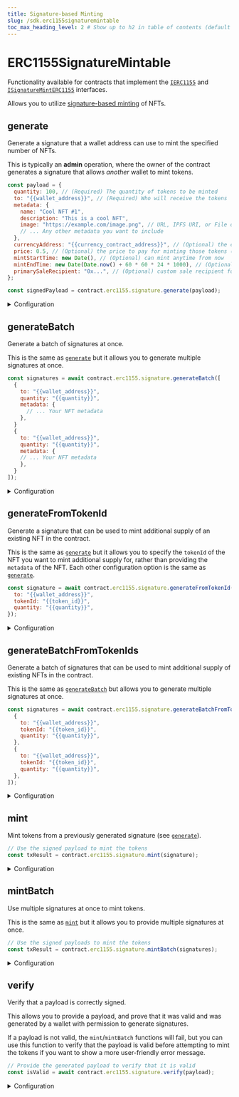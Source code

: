 ```yaml
---
title: Signature-based Minting
slug: /sdk.erc1155signaturemintable
toc_max_heading_level: 2 # Show up to h2 in table of contents (default is up to h3)
---
```


# ERC1155SignatureMintable

Functionality available for contracts that implement the
[`IERC1155`](/contracts/IERC1155) and
[`ISignatureMintERC1155`](/contracts/ISignatureMintERC1155) interfaces.

Allows you to utilize [signature-based minting](/sdk/advanced-features/on-demand-minting) of NFTs.

## generate

Generate a signature that a wallet address can use to mint the specified number of NFTs.

This is typically an **admin** operation, where the owner of the contract generates a signature that allows _another_ wallet to mint tokens.

```javascript
const payload = {
  quantity: 100, // (Required) The quantity of tokens to be minted
  to: "{{wallet_address}}", // (Required) Who will receive the tokens
  metadata: {
    name: "Cool NFT #1",
    description: "This is a cool NFT",
    image: "https://example.com/image.png", // URL, IPFS URI, or File object
    // ... Any other metadata you want to include
  },
  currencyAddress: "{{currency_contract_address}}", // (Optional) the currency to pay with
  price: 0.5, // (Optional) the price to pay for minting those tokens (in the currency above)
  mintStartTime: new Date(), // (Optional) can mint anytime from now
  mintEndTime: new Date(Date.now() + 60 * 60 * 24 * 1000), // (Optional) to 24h from now,
  primarySaleRecipient: "0x...", // (Optional) custom sale recipient for this token mint
};

const signedPayload = contract.erc1155.signature.generate(payload);
```

<details>
  <summary>Configuration</summary>
  <div>

The `mintRequest` object you provide to the `generate` function outlines what the signature can be used for.

The `quantity`, `to`, and `metadata` fields are required, while the rest are optional.

#### quantity (required)

The number of tokens this signature can be used to mint.

```javascript
const signature = await contract.erc1155.signature.generate({
  // highlight-next-line
  quantity: "{{quantity}}",
  to: "{{wallet_address}}",
  metadata: {
    // ... Your NFT metadata
  },
});
```

#### to (required)

The wallet address that can use this signature to mint tokens.

This is to prevent another wallet from intercepting the signature and using it to mint tokens for themselves.

```javascript
const signature = await contract.erc1155.signature.generate({
  quantity: "{{quantity}}",
  // highlight-next-line
  to: "{{wallet_address}}",
  metadata: {
    // ... Your NFT metadata
  },
});
```

#### metadata (required)

The metadata of the NFT to mint.

Can either be a `string` URL that points to valid metadata that conforms to the [metadata standards](https://docs.opensea.io/docs/metadata-standards#metadata-structure),
or an object that conforms to the same standards.

If you provide an object, the metadata is uploaded and pinned to IPFS before
the NFT(s) are minted.

```javascript
const signature = await contract.erc1155.signature.generate({
  quantity: "{{quantity}}",
  to: "{{wallet_address}}",
  // highlight-start
  metadata: {
    name: "Cool NFT #1",
    description: "This is a cool NFT",
    image: "https://example.com/image.png", // URL, IPFS URI, or File object
    // ... Any other metadata you want to include
  },
  // highlight-end
});
```

#### currencyAddress (optional)

The address of the currency to pay for minting the tokens (use the [`price`](#price-optional) field to specify the price).

Defaults to `NATIVE_TOKEN_ADDRESS` (the native currency of the network, e.g. Ether on Ethereum).

```javascript
const signature = await contract.erc1155.signature.generate({
  quantity: "{{quantity}}",
  to: "{{wallet_address}}",
  metadata: {
    // ... Your NFT metadata
  },
  // highlight-next-line
  currencyAddress: "{{currency_contract_address}}",
});
```

#### price (optional)

If you want the user to pay for minting the tokens, you can specify the price **per token**.

Defaults to `0` (free minting).

```javascript
const signature = await contract.erc1155.signature.generate({
  quantity: "{{quantity}}",
  to: "{{wallet_address}}",
  metadata: {
    // ... Your NFT metadata
  },
  // highlight-next-line
  price: "{{price}}", // The user will have to pay `price * quantity` for minting the tokens
});
```

#### mintStartTime (optional)

The time from which the signature can be used to mint tokens.

Defaults to `Date.now()` (now).

```javascript
const signature = await contract.erc1155.signature.generate({
  quantity: "{{quantity}}",
  to: "{{wallet_address}}",
  metadata: {
    // ... Your NFT metadata
  },
  // highlight-next-line
  mintStartTime: new Date(), // The user can mint the tokens from this time
});
```

#### mintEndTime (optional)

The time until which the signature can be used to mint tokens.

Defaults to `new Date(Date.now() + 1000 * 60 * 60 * 24 * 365 * 10),` (10 years from now).

```javascript
const signature = await contract.erc1155.signature.generate({
  quantity: "{{quantity}}",
  to: "{{wallet_address}}",
  metadata: {
    // ... Your NFT metadata
  },
  // highlight-next-line
  mintEndTime: new Date(Date.now() + 60 * 60 * 24 * 1000), // The user can mint the tokens until this time
});
```

#### primarySaleRecipient (optional)

If a `price` is specified, the funds will be sent to the `primarySaleRecipient` address.

Defaults to the `primarySaleRecipient` address of the contract.

```javascript
const signature = await contract.erc1155.signature.generate({
  quantity: "{{quantity}}",
  to: "{{wallet_address}}",
  metadata: {
    // ... Your NFT metadata
  },
  price: "{{price}}",
  // highlight-next-line
  primarySaleRecipient: "{{wallet_address}}", // The funds will be sent to this address
});
```

#### royaltyBps (optional)

The percentage fee you want to charge for secondary sales.

Defaults to the `royaltyBps` of the contract.

```javascript
const signature = await contract.erc1155.signature.generate({
  quantity: "{{quantity}}",
  to: "{{wallet_address}}",
  metadata: {
    // ... Your NFT metadata
  },
  price: "{{price}}",
  // highlight-next-line
  royaltyBps: 500, // A 5% royalty fee.
});
```

#### royaltyRecipient (optional)

The address that will receive the royalty fees from secondary sales.

Defaults to the `royaltyRecipient` address of the contract.

```javascript
const signature = await contract.erc1155.signature.generate({
  quantity: "{{quantity}}",
  to: "{{wallet_address}}",
  metadata: {
    // ... Your NFT metadata
  },
  price: "{{price}}",
  // highlight-next-line
  royaltyBps: 500, // A 5% royalty fee.
  royaltyRecipient: "{{wallet_address}}", // The royalty fees will be sent to this address
});
```

</div>
</details>

## generateBatch

Generate a batch of signatures at once.

This is the same as [`generate`](#generate) but it allows you to generate multiple signatures at once.

```javascript
const signatures = await contract.erc1155.signature.generateBatch([
  {
    to: "{{wallet_address}}",
    quantity: "{{quantity}}",
    metadata: {
      // ... Your NFT metadata
    },
  }
  {
    to: "{{wallet_address}}",
    quantity: "{{quantity}}",
    metadata: {
    // ... Your NFT metadata
    },
  }
]);
```

<details>
  <summary>Configuration</summary>
  <div>

#### payloadsToSign

An array of objects containing the configuration options for each signature.

See [`generate`](#generate) for the configuration options available for each signature.

</div>
</details>

## generateFromTokenId

Generate a signature that can be used to mint additional supply of an existing NFT in the contract.

This is the same as [`generate`](#generate) but it allows you to specify the `tokenId` of the NFT you want to mint additional supply for, rather than
providing the `metadata` of the NFT. Each other configuration option is the same as [`generate`](#generate).

```javascript
const signature = await contract.erc1155.signature.generateFromTokenId({
  to: "{{wallet_address}}",
  tokenId: "{{token_id}}",
  quantity: "{{quantity}}",
});
```

<details>
  <summary>Configuration</summary>
  <div>

The configuration options available are the same as those in [`generate`](#generate) except for replacing `metadata` with `tokenId`.

#### tokenId

The `tokenId` of the NFT you want to mint additional supply for.

```javascript
const signature = await contract.erc1155.signature.generateFromTokenId({
  to: "{{wallet_address}}",
  // highlight-next-line
  tokenId: "{{token_id}}",
  quantity: "{{quantity}}",
});
```

</div>
</details>

## generateBatchFromTokenIds

Generate a batch of signatures that can be used to mint additional supply of existing NFTs in the contract.

This is the same as [`generateBatch`](#generatebatch) but allows you to generate multiple signatures at once.

```javascript
const signatures = await contract.erc1155.signature.generateBatchFromTokenIds([
  {
    to: "{{wallet_address}}",
    tokenId: "{{token_id}}",
    quantity: "{{quantity}}",
  },
  {
    to: "{{wallet_address}}",
    tokenId: "{{token_id}}",
    quantity: "{{quantity}}",
  },
]);
```

<details>
  <summary>Configuration</summary>
  <div>

Provide an array of objects containing the configuration options for each signature.

See [`generateFromTokenId`](#generatefromtokenid) for the configuration options available for each signature.

</div>
</details>

## mint

Mint tokens from a previously generated signature (see [`generate`](#generate)).

```javascript
// Use the signed payload to mint the tokens
const txResult = contract.erc1155.signature.mint(signature);
```

<details>
  <summary>Configuration</summary>
  <div>

#### signature (required)

The signature created by the [`generate`](#generate) function.

The typical pattern is the **admin** generates a signature, and the **user** uses it to mint the tokens, under the conditions specified in the signature.

Must be of type `SignedPayload1155`.

```javascript
// Use the signed payload to mint the tokens
const txResult = contract.erc1155.signature.mint(
  // highlight-next-line
  signature, // Signature generated by the `generate` function
);
```

</div>
</details>

## mintBatch

Use multiple signatures at once to mint tokens.

This is the same as [`mint`](#mint) but it allows you to provide multiple signatures at once.

```javascript
// Use the signed payloads to mint the tokens
const txResult = contract.erc1155.signature.mintBatch(signatures);
```

<details>
  <summary>Configuration</summary>
  <div>

#### signatures (required)

An array of signatures created by the [`generate`](#generate) or [`generateBatch`](#generatebatch) functions.

Must be of type `SignedPayload1155[]`.

</div>
</details>

## verify

Verify that a payload is correctly signed.

This allows you to provide a payload, and prove that it was valid and was generated
by a wallet with permission to generate signatures.

If a payload is not valid, the `mint`/`mintBatch` functions will fail,
but you can use this function to verify that the payload is valid before attempting to mint the tokens
if you want to show a more user-friendly error message.

```javascript
// Provide the generated payload to verify that it is valid
const isValid = await contract.erc1155.signature.verify(payload);
```

<details>
  <summary>Configuration</summary>
  <div>

#### payload (required)

The payload to verify.

Must be of type `SignedPayload1155`.

### Return Value

Returns `true` if the payload is valid, `false` otherwise.

```typescript
boolean;
```

</div>
</details>
